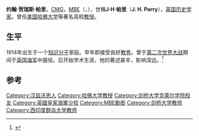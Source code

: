 {{Infobox person
| name        = J·H·帕里
| image       = 
| alt         = 
| caption     = 
| birth_date  =  {{Birth date|df=yes|1914|4|26}}
| birth_place = 
| death_date  = {{Death date and age|df=yes|1982|8|25|1914|4|26}}
| death_place = 
| ethnicity   = 
| other_names = 
| known_for   = 
| occupation  = [[学者|学者]]
}}
'''约翰·贺瑞斯·帕里'''，[[聖米迦勒及聖喬治同胞勳章|CMG]]，[[英帝國員佐勳章|MBE]]（{{lang-en|'''John Horace Parry'''}}，{{bd|1914年|4月26日|1982年|8月25日|Parry, J. H.}}），世稱'''J·H·帕里'''（'''J. H. Parry'''），[[英国|英国]][[历史学家|历史学家]]。曾任[[美国|美国]][[哈佛大学|哈佛大学]]等著名高校[[教授|教授]]。

== 生平 ==
1914年出生于一个[[知识分子|知识分子]]家庭。早年即接受良好[[教育|教育]]。曾于[[第二次世界大战|第二次世界大战]]期间于[[英国海军|英国海军]]中服役。后开始学术生涯，他的著述甚丰，影响深远。<ref>{{Cite web |url=http://bq.kongfz.com/detail_12204662/ |title=约翰·贺瑞斯·帕里的作品 |accessdate=2013-04-09 |archive-date=2019-02-16 |archive-url=https://web.archive.org/web/20190216211120/http://bq.kongfz.com/detail_12204662/ |dead-url=no }}</ref>

== 参考 ==
{{reflist}}

{{Authority control}}
{{DEFAULTSORT:Parry, J.H.}}
[[Category:汉兹沃思人|Category:汉兹沃思人]]
[[Category:哈佛大学教授|Category:哈佛大学教授]]
[[Category:剑桥大学克莱尔学院校友|Category:剑桥大学克莱尔学院校友]]
[[Category:英國皇家海軍少校|Category:英國皇家海軍少校]]
[[Category:MBE勳銜|Category:MBE勳銜]]
[[Category:剑桥大学教师|Category:剑桥大学教师]]
[[Category:西印度群岛大学教师|Category:西印度群岛大学教师]]